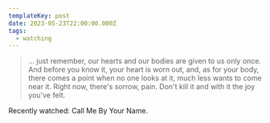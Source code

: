 ```yaml
---
templateKey: post
date: 2023-05-23T22:00:00.000Z
tags:
  - watching
---
```

> ... just remember, our hearts and our bodies are given to us only once. And before you know it, your heart is worn out, and, as for your body, there comes a point when no one looks at it, much less wants to come near it. Right now, there's sorrow, pain. Don't kill it and with it the joy you've felt.

Recently watched: Call Me By Your Name.